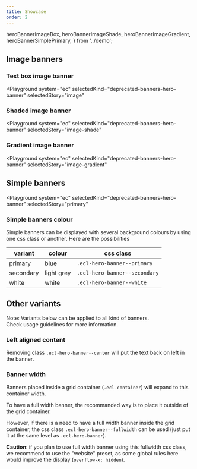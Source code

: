 ```yaml
---
title: Showcase
order: 2
---
```


  heroBannerImageBox,
  heroBannerImageShade,
  heroBannerImageGradient,
  heroBannerSimplePrimary,
} from '../demo';

## Image banners

### Text box image banner

<Playground
  system="ec"
  selectedKind="deprecated-banners-hero-banner"
  selectedStory="image"
>
  <Html markup={heroBannerImageBox} />
</Playground>

### Shaded image banner

<Playground
  system="ec"
  selectedKind="deprecated-banners-hero-banner"
  selectedStory="image-shade"
>
  <Html markup={heroBannerImageShade} />
</Playground>

### Gradient image banner

<Playground
  system="ec"
  selectedKind="deprecated-banners-hero-banner"
  selectedStory="image-gradient"
>
  <Html markup={heroBannerImageGradient} />
</Playground>

## Simple banners

<Playground
  system="ec"
  selectedKind="deprecated-banners-hero-banner"
  selectedStory="primary"
>
  <Html markup={heroBannerSimplePrimary} />
</Playground>

### Simple banners colour

Simple banners can be displayed with several background colours by using one css class or another.
Here are the possibilities

| variant   | colour     | css class                     |
| --------- | ---------- | ----------------------------- |
| primary   | blue       | `.ecl-hero-banner--primary`   |
| secondary | light grey | `.ecl-hero-banner--secondary` |
| white     | white      | `.ecl-hero-banner--white`     |

## Other variants

Note: Variants below can be applied to all kind of banners.  
Check usage guidelines for more information.

### Left aligned content

Removing class `.ecl-hero-banner--center` will put the text back on left in the banner.

### Banner width

Banners placed inside a grid container (`.ecl-container`) will expand to this container width.

To have a full width banner, the recommanded way is to place it outside of the grid container.

However, if there is a need to have a full width banner inside the grid container, the css class `.ecl-hero-banner--fullwidth` can be used (just put it at the same level as `.ecl-hero-banner`).

**Caution**: if you plan to use full width banner using this fullwidth css class, we recommend to use the "website" preset, as some global rules here would improve the display (`overflow-x: hidden`).
